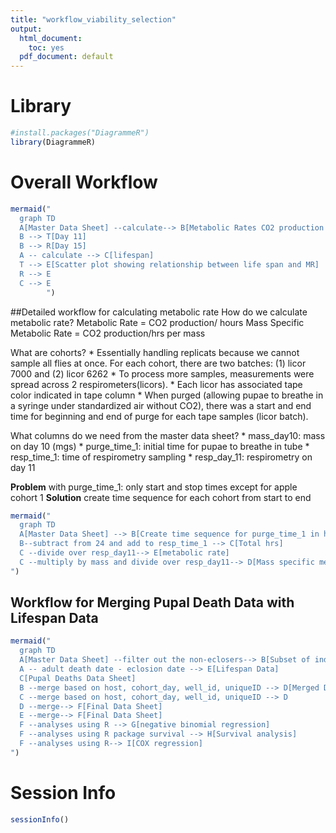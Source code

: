 ```yaml
---
title: "workflow_viability_selection"
output:
  html_document: 
    toc: yes
  pdf_document: default
---
```

# Library
```r
#install.packages("DiagrammeR")
library(DiagrammeR)
```
# Overall Workflow
```r
mermaid("
  graph TD
  A[Master Data Sheet] --calculate--> B[Metabolic Rates CO2 production per hr per mass]
  B --> T[Day 11]
  B --> R[Day 15]
  A -- calculate --> C[lifespan]
  T --> E[Scatter plot showing relationship between life span and MR]
  R --> E
  C --> E
        ")

```

##Detailed workflow for calculating metabolic rate
How do we calculate metabolic rate?
Metabolic Rate = CO2 production/ hours
Mass Specific Metabolic Rate = CO2 production/hrs per mass

What are cohorts?
* Essentially handling replicats because we cannot sample all flies at once. For each cohort, there are two batches: (1) licor 7000 and (2) licor 6262
* To process more samples, measurements were spread across 2 respirometers(licors).
* Each licor has associated tape color indicated in tape column
* When purged (allowing pupae to breathe in a syringe under standardized air without CO2), there was a start and end time for beginning and end of purge for each tape samples (licor batch). 

What columns do we need from the master data sheet?
* mass_day10: mass on day 10 (mgs)
* purge_time_1: initial time for pupae to breathe in tube
* resp_time_1: time of respirometry sampling
* resp_day_11: respirometry on day 11

**Problem** with purge_time_1: only start and stop times except for apple cohort 1 
**Solution** create time sequence for each cohort from start to end


```r
mermaid("
  graph TD
  A[Master Data Sheet] --> B[Create time sequence for purge_time_1 in hrs minutes]
  B--subtract from 24 and add to resp_time_1 --> C[Total hrs]
  C --divide over resp_day11--> E[metabolic rate]
  C --multiply by mass and divide over resp_day11--> D[Mass specific metabolic rate]
")
```

## Workflow for Merging Pupal Death Data with Lifespan Data
```r
mermaid("
  graph TD
  A[Master Data Sheet] --filter out the non-eclosers--> B[Subset of ind. who haven't eclosed]
  A -- adult death date - eclosion date --> E[Lifespan Data]
  C[Pupal Deaths Data Sheet]
  B --merge based on host, cohort_day, well_id, uniqueID --> D[Merged Data Sheets]
  C --merge based on host, cohort_day, well_id, uniqueID --> D
  D --merge--> F[Final Data Sheet]
  E --merge--> F[Final Data Sheet]
  F --analyses using R --> G[negative binomial regression]
  F --analyses using R package survival --> H[Survival analysis]
  F --analyses using R--> I[COX regression]
")
```

# Session Info
```r
sessionInfo()
```
